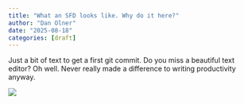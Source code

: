 ```yaml
---
title: "What an SFD looks like. Why do it here?"
author: "Dan Olner"
date: "2025-08-18"
categories: [draft]
---
```


Just a bit of text to get a first git commit. Do you miss a beautiful text editor? Oh well. Never really made a difference to writing productivity anyway. 

![](excel_hell2.png) 


